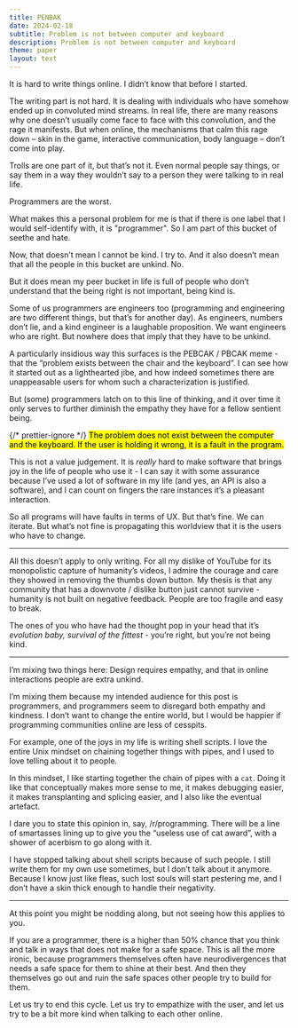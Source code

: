 ```yaml
---
title: PENBAK
date: 2024-02-18
subtitle: Problem is not between computer and keyboard
description: Problem is not between computer and keyboard
theme: paper
layout: text
---
```


It is hard to write things online. I didn’t know that before I started.

The writing part is not hard. It is dealing with individuals who have somehow
ended up in convoluted mind streams. In real life, there are many reasons why
one doesn’t usually come face to face with this convolution, and the rage it
manifests. But when online, the mechanisms that calm this rage down – skin in
the game, interactive communication, body language – don’t come into play.

Trolls are one part of it, but that’s not it. Even normal people say things, or
say them in a way they wouldn’t say to a person they were talking to in real
life.

Programmers are the worst.

What makes this a personal problem for me is that if there is one label that I
would self-identify with, it is "programmer". So I am part of this bucket of
seethe and hate.

Now, that doesn’t mean I cannot be kind. I try to. And it also doesn’t mean that
all the people in this bucket are unkind. No.

But it does mean my peer bucket in life is full of people who don’t understand
that the being right is not important, being kind is.

Some of us programmers are engineers too (programming and engineering are two
different things, but that’s for another day). As engineers, numbers don’t lie,
and a kind engineer is a laughable proposition. We want engineers who are right.
But nowhere does that imply that they have to be unkind.

A particularly insidious way this surfaces is the PEBCAK / PBCAK meme - that the
“problem exists between the chair and the keyboard”. I can see how it started
out as a lighthearted jibe, and how indeed sometimes there are unappeasable
users for whom such a characterization is justified.

But (some) programmers latch on to this line of thinking, and it over time it
only serves to further diminish the empathy they have for a fellow sentient
being.

{/* prettier-ignore */}
<mark>The problem does not exist between the computer and the keyboard. If
the user is holding it wrong, it is a fault in the program.</mark>

This is not a value judgement. It is _really_ hard to make software that brings
joy in the life of people who use it - I can say it with some assurance because
I’ve used a lot of software in my life (and yes, an API is also a software), and
I can count on fingers the rare instances it’s a pleasant interaction.

So all programs will have faults in terms of UX. But that’s fine. We can
iterate. But what’s not fine is propagating this worldview that it is the users
who have to change.

---

All this doesn’t apply to only writing. For all my dislike of YouTube for its
monopolistic capture of humanity’s videos, I admire the courage and care they
showed in removing the thumbs down button. My thesis is that any community that
has a downvote / dislike button just cannot survive - humanity is not built on
negative feedback. People are too fragile and easy to break.

The ones of you who have had the thought pop in your head that it’s _evolution
baby, survival of the fittest_ - you’re right, but you’re not being kind.

---

I’m mixing two things here: Design requires empathy, and that in online
interactions people are extra unkind.

I’m mixing them because my intended audience for this post is programmers, and
programmers seem to disregard both empathy and kindness. I don’t want to change
the entire world, but I would be happier if programming communities online are
less of cesspits.

For example, one of the joys in my life is writing shell scripts. I love the
entire Unix mindset on chaining together things with pipes, and I used to love
telling about it to people.

In this mindset, I like starting together the chain of pipes with a `cat`. Doing
it like that conceptually makes more sense to me, it makes debugging easier, it
makes transplanting and splicing easier, and I also like the eventual artefact.

I dare you to state this opinion in, say, /r/programming. There will be a line
of smartasses lining up to give you the “useless use of cat award”, with a
shower of acerbism to go along with it.

I have stopped talking about shell scripts because of such people. I still write
them for my own use sometimes, but I don’t talk about it anymore. Because I know
just like fleas, such lost souls will start pestering me, and I don’t have a
skin thick enough to handle their negativity.

---

At this point you might be nodding along, but not seeing how this applies to
you.

If you are a programmer, there is a higher than 50% chance that you think and
talk in ways that does not make for a safe space. This is all the more ironic,
because programmers themselves often have neurodivergences that needs a safe
space for them to shine at their best. And then they themselves go out and ruin
the safe spaces other people try to build for them.

Let us try to end this cycle. Let us try to empathize with the user, and let us
try to be a bit more kind when talking to each other online.

